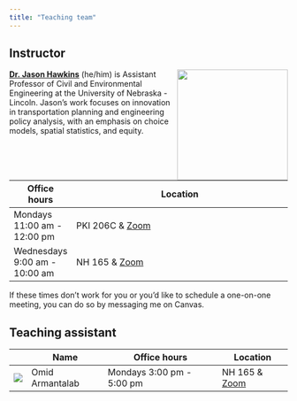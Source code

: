 ```yaml
---
title: "Teaching team"
---
```


## Instructor

![](images/team/jason.jpg){style="float:right;padding: 0 0 0 10px;" fig-alt="Headshot of Dr. Jason Hawkins" width="200"}

[**Dr. Jason Hawkins**](https://engineering.unl.edu/cee/faculty/jason-hawkins/) (he/him) is Assistant Professor of Civil and Environmental Engineering at the University of Nebraska - Lincoln.
Jason's work focuses on innovation in transportation planning and engineering policy analysis, with an emphasis on choice models, spatial statistics, and equity.

| Office hours                  | Location                                                                                                                  |
|-------------------------------|---------------------------------------------------------------------------------------------------------------------------|
| Mondays 11:00 am - 12:00 pm   | PKI 206C & [Zoom](https://unl.zoom.us/my/jason.hawkins.unl)                                                                                                           |
| Wednesdays 9:00 am - 10:00 am | NH 165 & [Zoom](https://unl.zoom.us/my/jason.hawkins.unl)                                                                                                             |

If these times don't work for you or you'd like to schedule a one-on-one meeting, you can do so by messaging me on Canvas.

## Teaching assistant

<table class="table">
<thead>
<tr class="header">
<th style="text-align: center;"></th>
<th>Name</th>
<th>Office hours</th>
<th>Location</th>
</tr>
</thead>
<tbody>
<tr class="odd">
<td style="text-align: center;"><img src="images/team/omid.jpg" class="img-fluid"></td>
<td>Omid Armantalab</td>
<td>Mondays 3:00 pm - 5:00 pm</td>
<td>NH 165 & [Zoom](TBD)</td>
</tr>
</tbody>
</table>
